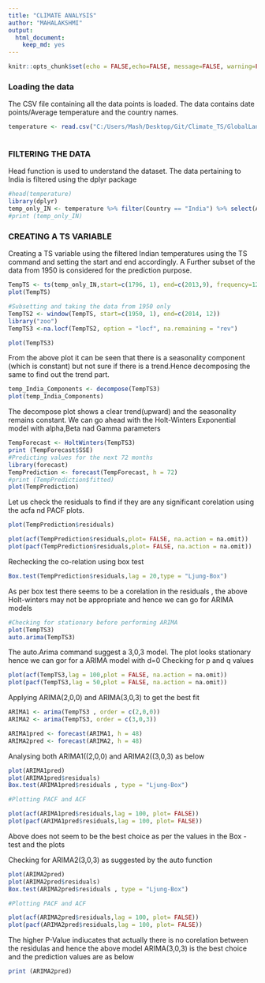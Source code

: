 ```yaml
---
title: "CLIMATE ANALYSIS"
author: "MAHALAKSHMI"
output: 
  html_document: 
    keep_md: yes
---
```


```r
knitr::opts_chunk$set(echo = FALSE,echo=FALSE, message=FALSE, warning=FALSE,error=TRUE)
```

### Loading the data 

The CSV file containing all the data points is loaded.
The data contains date points/Average temperature and the country names.

```r
temperature <- read.csv("C:/Users/Mash/Desktop/Git/Climate_TS/GlobalLandTemperaturesByCountry.csv")



```

### FILTERING THE DATA
Head function is used to understand the dataset.
The data pertaining to India is filtered using the dplyr package

```r
#head(temperature)
library(dplyr)
temp_only_IN <- temperature %>% filter(Country == "India") %>% select(AverageTemperature)
#print (temp_only_IN)
```

### CREATING A TS VARIABLE

Creating a TS variable using the filtered Indian temperatures using the TS 
command and setting the start and end accordingly.
A Further subset of the data from 1950 is considered for the prediction purpose.

```r
TempTS <- ts(temp_only_IN,start=c(1796, 1), end=c(2013,9), frequency=12)
plot(TempTS)

#Subsetting and taking the data from 1950 only
TempTS2 <- window(TempTS, start=c(1950, 1), end=c(2014, 12))
library("zoo")
TempTS3 <-na.locf(TempTS2, option = "locf", na.remaining = "rev")

plot(TempTS3)
```

From the above plot  it can be seen that there is a seasonality component (which is constant) but not sure if there is a trend.Hence decomposing the same to find out the trend part.

```r
temp_India_Components <- decompose(TempTS3)
plot(temp_India_Components)

```

The decompose  plot shows a clear trend(upward) and the seasonality remains constant.
We can go ahead with the Holt-Winters Exponential model with alpha,Beta nad Gamma parameters

```r
TempForecast <- HoltWinters(TempTS3)
print (TempForecast$SSE)
#Predicting values for the next 72 months
library(forecast)
TempPrediction <- forecast(TempForecast, h = 72)
#print (TempPrediction$fitted)
plot(TempPrediction)
```

Let us check the residuals to find if they are any significant corelation using the acfa nd PACF plots.

```r
plot(TempPrediction$residuals)

plot(acf(TempPrediction$residuals,plot= FALSE, na.action = na.omit))
plot(pacf(TempPrediction$residuals,plot= FALSE, na.action = na.omit))
```

Rechecking the co-relation using box test

```r
Box.test(TempPrediction$residuals,lag = 20,type = "Ljung-Box")
```

As per box test there seems to be a corelation in the residuals , the above Holt-winters may not be appropriate and hence we can go for ARIMA models

```r
#Checking for stationary before performing ARIMA
plot(TempTS3)
auto.arima(TempTS3)
```

The auto.Arima command suggest a 3,0,3 model.
The plot looks stationary hence we can gor for a ARIMA model with d=0
Checking for p and q values

```r
plot(acf(TempTS3,lag = 100,plot = FALSE, na.action = na.omit))
plot(pacf(TempTS3,lag = 50,plot = FALSE, na.action = na.omit))
```

Applying ARIMA(2,0,0) and ARIMA(3,0,3) to get the best fit

```r
ARIMA1 <- arima(TempTS3 , order = c(2,0,0))
ARIMA2 <- arima(TempTS3, order = c(3,0,3))

ARIMA1pred <- forecast(ARIMA1, h = 48)
ARIMA2pred <- forecast(ARIMA2, h = 48)
```

Analysing both ARIMA1((2,0,0) and ARIMA2((3,0,3) as below

```r
plot(ARIMA1pred)
plot(ARIMA1pred$residuals)
Box.test(ARIMA1pred$residuals , type = "Ljung-Box")

#Plotting PACF and ACF

plot(acf(ARIMA1pred$residuals,lag = 100, plot= FALSE))
plot(pacf(ARIMA1pred$residuals,lag = 100, plot= FALSE))
```

Above does not seem to be the best choice as per the values in the Box - test and the plots

Checking for ARIMA2(3,0,3) as suggested by the auto function

```r

plot(ARIMA2pred)
plot(ARIMA2pred$residuals)
Box.test(ARIMA2pred$residuals , type = "Ljung-Box")

#Plotting PACF and ACF

plot(acf(ARIMA2pred$residuals,lag = 100, plot= FALSE))
plot(pacf(ARIMA2pred$residuals,lag = 100, plot= FALSE))
```

The higher P-Value indiucates that actually there is no corelation between the residulas and hence the above model ARIMA(3,0,3) is the best choice and the prediction values are as below

```r
print (ARIMA2pred)

```

